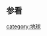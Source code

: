 {{Documentation subpage}}
<!-- PLEASE ADD CATEGORIES AND INTERWIKIS AT THE BOTTOM OF THIS PAGE -->
{{collapsible option}}

== 参看 ==
{{宇宙導航}}

<includeonly>
<!-- CATEGORIES AND INTERWIKIS HERE, THANKS -->
[[Category:太陽系模板|{{PAGENAME}}]]
[[category:地球]]
</includeonly>